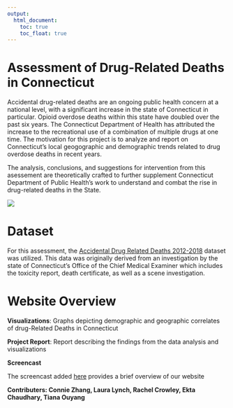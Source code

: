 ```yaml
---
output: 
  html_document:
    toc: true
    toc_float: true
---
```



# Assessment of Drug-Related Deaths in Connecticut


Accidental drug-related deaths are an ongoing public health concern at a national level, with a significant increase in the state of Connecticut in particular. Opioid overdose deaths within this state have doubled over the past six years. The Connecticut Department of Health has attributed the increase to the recreational use of a combination of multiple drugs at one time. The motivation for this project is to analyze and report on Connecticut's local geogographic and demographic trends related to drug overdose deaths in recent years. 

The analysis, conclusions, and suggestions for intervention from this asessement are theoretically crafted to further supplement Connecticut Department of Public Health's work to understand and combat the rise in drug-related deaths in the State. 

![](ambulance photo.jpg)

# Dataset


For this assessment, the [Accidental Drug Related Deaths 2012-2018](https://catalog.data.gov/dataset/accidental-drug-related-deaths-january-2012-sept-2015) dataset was utilized. This data was originally derived from an investigation by the state of Connecticut's Office of the Chief Medical Examiner which includes the toxicity report, death certificate, as well as a scene investigation.

# Website Overview


**Visualizations**: Graphs depicting demographic and geographic correlates of drug-Related Deaths in Connecticut

**Project Report**: Report describing the findings from the data analysis and visualizations

**Screencast**

The screencast added [here]() provides a brief overview of our website

**Contributers: Connie Zhang, Laura Lynch, Rachel Crowley, Ekta Chaudhary, Tiana Ouyang**
